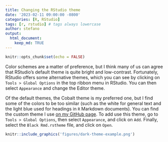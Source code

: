 ```yaml
---
title: Changing the RStudio theme
date: '2023-02-11 09:00:00 -0800'
categories: [R, RStudio]
tags: [r, rstudio] # tags always lowercase
author: stefano
output:
  html_document:
    keep_md: TRUE
---
```


```r
knitr::opts_chunk$set(echo = FALSE)
```

Color schemes are a matter of preference, but I think many of us can agree that RStudio's default theme is quite bright and low-contrast. Fortunately, RStudio offers some alternative themes, which you can see by clicking on `Tools > Global Options` in the top ribbon menu in RStudio. You can then select `Appearance` and change the Editor theme.

Of the default themes, the Cobalt theme is my preferred one, but I find some of the colors to be too similar (such as the white for general text and the light blue used for headings in `R` Markdown documents). You can find the custom theme I use [on my GitHub page](https://github.com/StefanoMezzini/misc/blob/main/Black%20Rmd.rstheme). To add use this theme, go to `Tools > Global Options`, then select `Appearance`, and click on `Add`. Finally, select the `Black Rmd.rstheme` file, and click on `Open`.

```r
knitr::include_graphics('figures/dark-theme-example.png')
```

